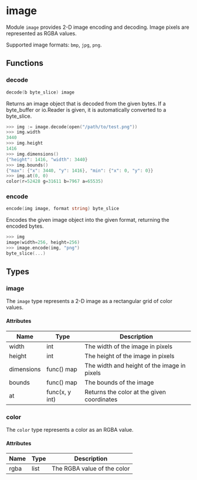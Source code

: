# image

Module `image` provides 2-D image encoding and decoding. Image pixels are
represented as RGBA values.

Supported image formats: `bmp`, `jpg`, `png`.

## Functions

### decode

```go filename="Function signature"
decode(b byte_slice) image
```

Returns an image object that is decoded from the given bytes. If a byte_buffer
or io.Reader is given, it is automatically converted to a byte_slice.

```go copy filename="Example"
>>> img := image.decode(open("/path/to/test.png"))
>>> img.width
3440
>>> img.height
1416
>>> img.dimensions()
{"height": 1416, "width": 3440}
>>> img.bounds()
{"max": {"x": 3440, "y": 1416}, "min": {"x": 0, "y": 0}}
>>> img.at(0, 0)
color(r=52428 g=31611 b=7967 a=65535)
```

### encode

```go filename="Function signature"
encode(img image, format string) byte_slice
```

Encodes the given image object into the given format, returning the encoded bytes.

```go copy filename="Example"
>>> img
image(width=256, height=256)
>>> image.encode(img, "png")
byte_slice(...)
```

## Types

### image

The `image` type represents a 2-D image as a rectangular grid of color values.

#### Attributes

| Name       | Type           | Description                                 |
| ---------- | -------------- | ------------------------------------------- |
| width      | int            | The width of the image in pixels            |
| height     | int            | The height of the image in pixels           |
| dimensions | func() map     | The width and height of the image in pixels |
| bounds     | func() map     | The bounds of the image                     |
| at         | func(x, y int) | Returns the color at the given coordinates  |

### color

The `color` type represents a color as an RGBA value.

#### Attributes

| Name | Type | Description                 |
| ---- | ---- | --------------------------- |
| rgba | list | The RGBA value of the color |
